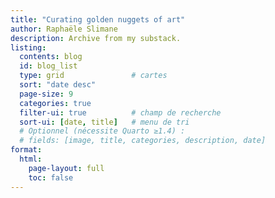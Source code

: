 ```yaml
---
title: "Curating golden nuggets of art"
author: Raphaële Slimane
description: Archive from my substack.
listing:
  contents: blog
  id: blog_list
  type: grid               # cartes
  sort: "date desc"
  page-size: 9
  categories: true
  filter-ui: true          # champ de recherche
  sort-ui: [date, title]   # menu de tri
  # Optionnel (nécessite Quarto ≥1.4) :
  # fields: [image, title, categories, description, date]
format:
  html:
    page-layout: full
    toc: false
---
```


::: {#blog_list}
:::
